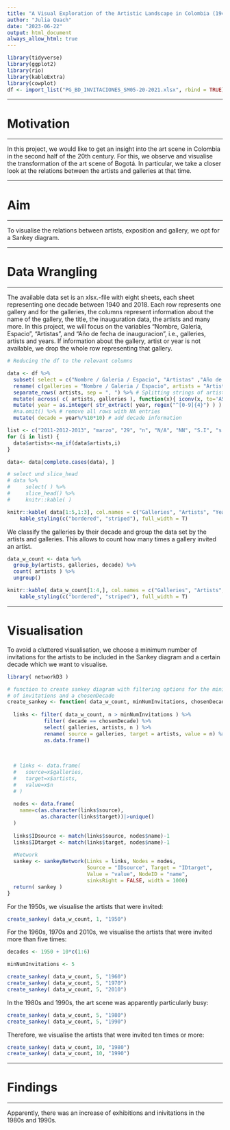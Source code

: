 ```yaml
---
title: "A Visual Exploration of the Artistic Landscape in Colombia (1940-2018)"
author: "Julia Quach"
date: "2023-06-22"
output: html_document
always_allow_html: true
---
```


```r
library(tidyverse)
library(ggplot2)
library(rio)
library(kableExtra)
library(cowplot)
df <- import_list("PG_BD_INVITACIONES_SM05-20-2021.xlsx", rbind = TRUE)

```

-------------------------------------------------------------------------------

# Motivation

-------------------------------------------------------------------------------


In this project, we would like to get an insight into the art scene in Colombia in the second half of the 20th century. For this, we observe and visualise the transformation of the art scene of Bogotá. In particular, we take a closer look at the relations between the artists and galleries at that time.

-------------------------------------------------------------------------------

# Aim

-------------------------------------------------------------------------------


To visualise the relations between artists, exposition and gallery, we opt for a Sankey diagram.


-------------------------------------------------------------------------------

# Data Wrangling

-------------------------------------------------------------------------------


The available data set is an xlsx.-file with eight sheets, each sheet representing one decade between 1940 and 2018. Each row represents one gallery and for the galleries, the columns represent information about the name of the gallery, the title, the inauguration data, the artists and many more. In this project, we will focus on the variables "Nombre, Galeria, Espacio", "Artistas", and "Año de fecha de inauguracion", i.e., galleries, artists and years. If information about the gallery, artist or year is not available, we drop the whole row representing that gallery.

```r
# Reducing the df to the relevant columns

data <- df %>% 
  subset( select = c("Nombre / Galeria / Espacio", "Artistas" ,"Año de fecha de inauguracion (aaaa)")) %>% # Reducing the df to the relevant columns
  rename( c(galleries = "Nombre / Galeria / Espacio", artists = "Artistas", year = "Año de fecha de inauguracion (aaaa)" ) ) %>%  # Renaming columns
  separate_rows( artists, sep = ", ") %>% # Splitting strings of artists and saving as new variable
  mutate( across( c( artists, galleries ), function(x){ iconv(x, to='ASCII//TRANSLIT') } ) ) %>%
  mutate( year = as.integer( str_extract( year, regex("^[0-9]{4}") ) ) ) %>%  # Cast year format
  #na.omit() %>% # remove all rows with NA entries 
  mutate( decade = year%/%10*10) # add decade information 

list <- c("2011-2012-2013", "marzo", "29", "n", "N/A", "NN", "S.I", "s.i.", "S.I/S.I/2009", "S/F")
for (i in list) {
  data$artists<-na_if(data$artists,i)
}

data<- data[complete.cases(data), ] 

# select und slice_head
# data %>% 
#     select( ) %>% 
#     slice_head() %>%
#     knitr::kable( )

knitr::kable( data[1:5,1:3], col.names = c("Galleries", "Artists", "Year"), caption = "Table 1: First five rows of our data set after reduction of our initial data set.") %>%
    kable_styling(c("bordered", "striped"), full_width = T)

```

We classify the galleries by their decade and group the data set by the artists and galleries. This allows to count how many times a gallery invited an artist.


```r

data_w_count <- data %>%
  group_by(artists, galleries, decade) %>%
  count( artists ) %>% 
  ungroup()

knitr::kable( data_w_count[1:4,], col.names = c("Galleries", "Artists", "Decade", "Number of Invitations"), caption = "Table 2: First five rows of our data set after computing the decade and counting of invitations") %>%
    kable_styling(c("bordered", "striped"), full_width = T)

```

-------------------------------------------------------------------------------

# Visualisation

To avoid a cluttered visualisation, we choose a minimum number of invitations for the artists to be included in the Sankey diagram and a certain decade which we want to visualise.

```r
library( networkD3 )

# function to create sankey diagram with filtering options for the minimum number
# of invitations and a chosenDecade
create_sankey <- function( data_w_count, minNumInvitations, chosenDecade){
  
  links <- filter( data_w_count, n > minNumInvitations ) %>% 
            filter( decade == chosenDecade) %>% 
            select( galleries, artists, n ) %>% 
            rename( source = galleries, target = artists, value = n) %>%
            as.data.frame()
    
    
  
  # links <- data.frame(
  #   source=x$galleries,
  #   target=x$artists,
  #   value=x$n
  # )
  
  nodes <- data.frame(
    name=c(as.character(links$source),
           as.character(links$target))|>unique()
  )
  
  links$IDsource <- match(links$source, nodes$name)-1
  links$IDtarget <- match(links$target, nodes$name)-1
  
  #Network
  sankey <- sankeyNetwork(Links = links, Nodes = nodes, 
                          Source = "IDsource", Target = "IDtarget",
                          Value = "value", NodeID = "name",
                          sinksRight = FALSE, width = 1000)
  return( sankey )
}

```

For the 1950s, we visualise the artists that were invited:

```r

create_sankey( data_w_count, 1, "1950") 
```


For the 1960s, 1970s and 2010s, we visualise the artists that were invited more than five times:

```r

decades <- 1950 + 10*c(1:6)

minNumInvitations <- 5

create_sankey( data_w_count, 5, "1960")
create_sankey( data_w_count, 5, "1970")
create_sankey( data_w_count, 5, "2010")

```


In the 1980s and 1990s, the art scene was apparently particularly busy:

```r

create_sankey( data_w_count, 5, "1980") 
create_sankey( data_w_count, 5, "1990") 
```

Therefore, we visualise the artists that were invited ten times or more:

```r

create_sankey( data_w_count, 10, "1980") 
create_sankey( data_w_count, 10, "1990") 
```


-------------------------------------------------------------------------------

# Findings

-------------------------------------------------------------------------------


Apparently, there was an increase of exhibitions and inivitations in the 1980s and 1990s.
